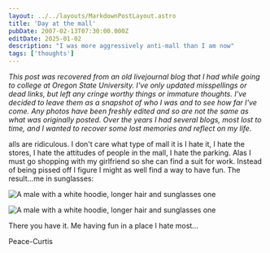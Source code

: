 ```yaml
---
layout: ../../layouts/MarkdownPostLayout.astro
title: 'Day at the mall'
pubDate: 2007-02-13T07:30:00.000Z
editDate: 2025-01-02
description: "I was more aggressively anti-mall than I am now"
tags: ['thoughts']
---
```



_This post was recovered from an old livejournal blog that I had while going to college at Oregon State University. I've only updated misspellings or dead links, but left any cringe worthy things or immature thoughts. I've decided to leave them as a snapshot of who I was and to see how far I've come. Any photos have been freshly edited and so are not the same as what was originally posted. Over the years I had several blogs, most lost to time, and I wanted to recover some lost memories and reflect on my life._

<DropCap letter='M' />

alls are ridiculous. I don't care what type of mall it is I hate it, I hate the stores, I hate the attitudes of people in the mall, I hate the parking. Alas I must go shopping with my girlfriend so she can find a suit for work. Instead of being pissed off I figure I might as well find a way to have fun. The result...me in sunglasses:

![A male with a white hoodie, longer hair and sunglasses one](https://img.photobucket.com/albums/v81/hood_rider/Blog/blog2.jpg)

![A male with a white hoodie, longer hair and sunglasses one](https://img.photobucket.com/albums/v81/hood_rider/Blog/blog1.jpg)

There you have it. Me having fun in a place I hate most...

Peace-Curtis